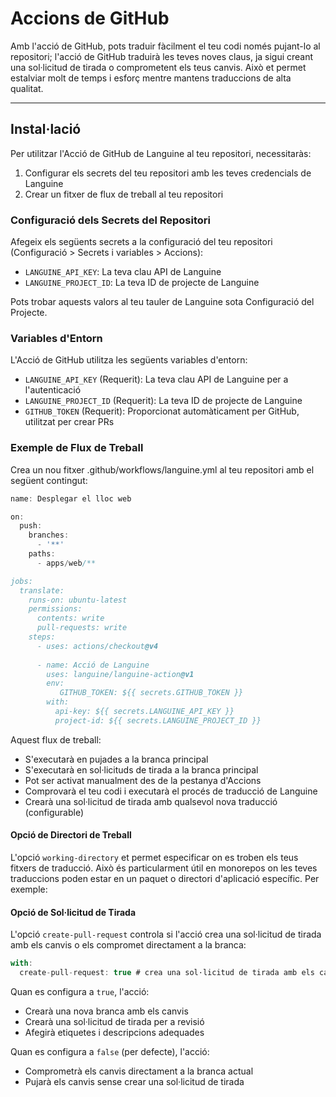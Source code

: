 # Accions de GitHub

Amb l'acció de GitHub, pots traduir fàcilment el teu codi només pujant-lo al repositori; l'acció de GitHub traduirà les teves noves claus, ja sigui creant una sol·licitud de tirada o comprometent els teus canvis.
Això et permet estalviar molt de temps i esforç mentre mantens traduccions de alta qualitat.

---

## Instal·lació

Per utilitzar l'Acció de GitHub de Languine al teu repositori, necessitaràs:

1. Configurar els secrets del teu repositori amb les teves credencials de Languine
2. Crear un fitxer de flux de treball al teu repositori

### Configuració dels Secrets del Repositori

Afegeix els següents secrets a la configuració del teu repositori (Configuració > Secrets i variables > Accions):

- `LANGUINE_API_KEY`: La teva clau API de Languine
- `LANGUINE_PROJECT_ID`: La teva ID de projecte de Languine

Pots trobar aquests valors al teu tauler de Languine sota Configuració del Projecte.



### Variables d'Entorn

L'Acció de GitHub utilitza les següents variables d'entorn:
- `LANGUINE_API_KEY` (Requerit): La teva clau API de Languine per a l'autenticació
- `LANGUINE_PROJECT_ID` (Requerit): La teva ID de projecte de Languine 
- `GITHUB_TOKEN` (Requerit): Proporcionat automàticament per GitHub, utilitzat per crear PRs

### Exemple de Flux de Treball

Crea un nou fitxer .github/workflows/languine.yml al teu repositori amb el següent contingut:

```ts title=".github/workflows/release.yml"
name: Desplegar el lloc web

on:
  push:
    branches:
      - '**'
    paths:
      - apps/web/**

jobs:
  translate:
    runs-on: ubuntu-latest
    permissions:
      contents: write
      pull-requests: write
    steps:
      - uses: actions/checkout@v4
      
      - name: Acció de Languine
        uses: languine/languine-action@v1
        env:
           GITHUB_TOKEN: ${{ secrets.GITHUB_TOKEN }}
        with:
          api-key: ${{ secrets.LANGUINE_API_KEY }}
          project-id: ${{ secrets.LANGUINE_PROJECT_ID }}
```
 
 Aquest flux de treball:
- S'executarà en pujades a la branca principal
- S'executarà en sol·licituds de tirada a la branca principal
- Pot ser activat manualment des de la pestanya d'Accions
- Comprovarà el teu codi i executarà el procés de traducció de Languine
- Crearà una sol·licitud de tirada amb qualsevol nova traducció (configurable)

#### Opció de Directori de Treball

L'opció `working-directory` et permet especificar on es troben els teus fitxers de traducció. Això és particularment útil en monorepos on les teves traduccions poden estar en un paquet o directori d'aplicació específic. Per exemple:

#### Opció de Sol·licitud de Tirada

L'opció `create-pull-request` controla si l'acció crea una sol·licitud de tirada amb els canvis o els compromet directament a la branca:

```typescript title=".github/workflows/languine.yml"
with:
  create-pull-request: true # crea una sol·licitud de tirada amb els canvis
```

Quan es configura a `true`, l'acció:
- Crearà una nova branca amb els canvis
- Crearà una sol·licitud de tirada per a revisió
- Afegirà etiquetes i descripcions adequades

Quan es configura a `false` (per defecte), l'acció:
- Comprometrà els canvis directament a la branca actual
- Pujarà els canvis sense crear una sol·licitud de tirada